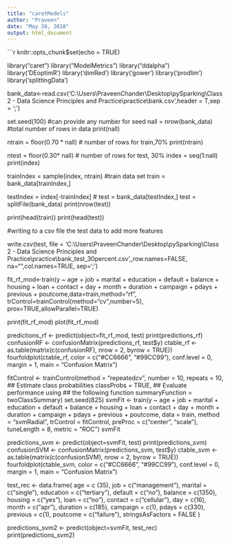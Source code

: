 ```yaml
---
title: "caretModels"
author: "Praveen"
date: "May 28, 2018"
output: html_document
---
```


```r
knitr::opts_chunk$set(echo = TRUE)


library("caret")
library("ModelMetrics")
library("ddalpha")
library('DEoptimR')
library('dimRed')
library('gower')
library('prodlim')
library('splittingData')


bank_data<-read.csv('C:\\Users\\PraveenChander\\Desktop\\pySparking\\Class 2 - Data Science Principles and Practice\\practice\\bank.csv',header = T,sep = ';')

set.seed(100) #can provide any number for seed
nall = nrow(bank_data) #total number of rows in data
print(nall)

ntrain = floor(0.70 * nall) # number of rows for train,70%
print(ntrain)

ntest = floor(0.30* nall) # number of rows for test, 30%
index = seq(1:nall)
print(index)

trainIndex = sample(index, ntrain) #train data set
train = bank_data[trainIndex,]

testIndex = index[-trainIndex]
# test = bank_data[testIndex,]
test = splitFile(bank_data)
print(nrow(test))

print(head(train))
print(head(test))

#writing to a csv file the test data to add more features 

write.csv(test, file = 'C:\\Users\\PraveenChander\\Desktop\\pySparking\\Class 2 - Data Science Principles and Practice\\practice\\bank_test_30percent.csv',,row.names=FALSE, na="",col.names=TRUE, sep=';')

fit_rf_mod<-train(y ~ age + job + marital + education + default + balance + housing + loan + contact + day + month + duration + campaign + pdays + previous + poutcome,data=train,method="rf", trControl=trainControl(method="cv",number=5), prox=TRUE,allowParallel=TRUE)

print(fit_rf_mod)
plot(fit_rf_mod)

predictions_rf <- predict(object=fit_rf_mod, test)
print(predictions_rf)
confusionRF <- confusionMatrix(predictions_rf, test$y)
ctable_rf <- as.table(matrix(c(confusionRF), nrow = 2, byrow = TRUE))
fourfoldplot(ctable_rf, color = c("#CC6666", "#99CC99"),
             conf.level = 0, margin = 1, main = "Confusion Matrix")


fitControl <- trainControl(method = "repeatedcv",
                           number = 10,
                           repeats = 10,
                           ## Estimate class probabilities
                           classProbs = TRUE,
                           ## Evaluate performance using 
                           ## the following function
                           summaryFunction = twoClassSummary)
set.seed(825)
svmFit <- train(y ~ age + job + marital + education + default + balance + housing + loan + contact + day + month + duration + campaign + pdays + previous + poutcome, data = train, 
                 method = "svmRadial", 
                 trControl = fitControl, 
                 preProc = c("center", "scale"),
                 tuneLength = 8,
                 metric = "ROC")
svmFit   

predictions_svm <- predict(object=svmFit, test)
print(predictions_svm)
confusionSVM <- confusionMatrix(predictions_svm, test$y)
ctable_svm <- as.table(matrix(c(confusionSVM), nrow = 2, byrow = TRUE))
fourfoldplot(ctable_svm, color = c("#CC6666", "#99CC99"),
             conf.level = 0, margin = 1, main = "Confusion Matrix")

test_rec <- data.frame(
   age = c (35), 
   job = c("management"),
   marital = c("single"), 
   education = c("tertiary"),
   default = c("no"), 
   balance = c(1350), 
   housing = c("yes"), 
   loan = c("no"),
   contact = c("cellular"), 
   day = c(16), 
   month = c("apr"), 
   duration = c(185), 
   campaign = c(1), 
   pdays = c(330), 
   previous = c(1), 
   poutcome = c("failure"), 
   stringsAsFactors = FALSE
)

predictions_svm2 <- predict(object=svmFit, test_rec)
print(predictions_svm2)

